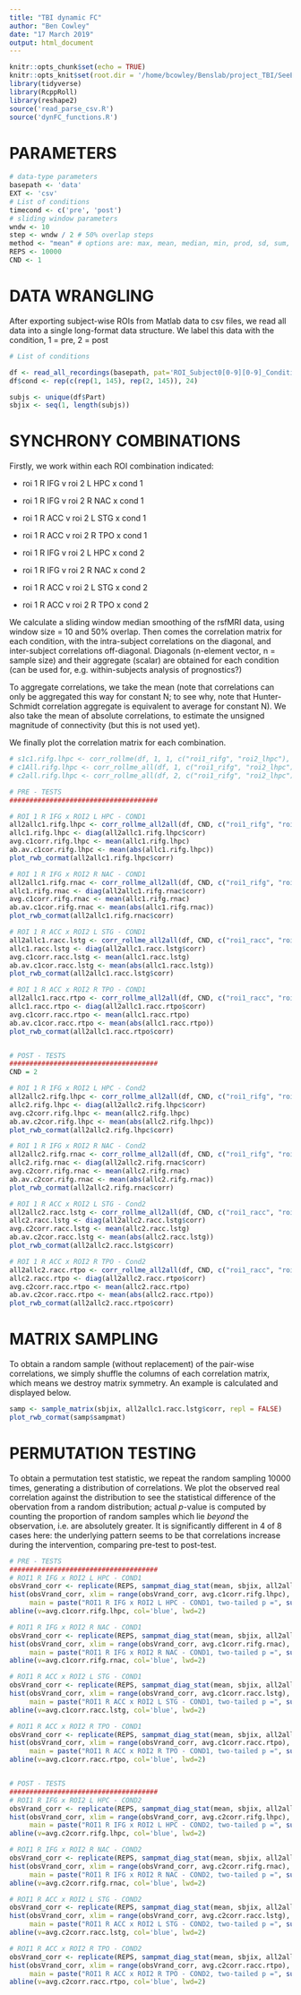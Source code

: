 ```yaml
---
title: "TBI dynamic FC"
author: "Ben Cowley"
date: "17 March 2019"
output: html_document
---
```


```r
knitr::opts_chunk$set(echo = TRUE)
knitr::opts_knit$set(root.dir = '/home/bcowley/Benslab/project_TBI/SeeElephants/TBI_dynFC')
library(tidyverse)
library(RcppRoll)
library(reshape2)
source('read_parse_csv.R')
source('dynFC_functions.R')
```

# PARAMETERS

```r
# data-type parameters
basepath <- 'data'
EXT <- 'csv'
# List of conditions
timecond <- c('pre', 'post')
# sliding window parameters
wndw <- 10
step <- wndw / 2 # 50% overlap steps
method <- "mean" # options are: max, mean, median, min, prod, sd, sum, var; see ?RcppRoll
REPS <- 10000
CND <- 1
```

# DATA WRANGLING

After exporting subject-wise ROIs from Matlab data to csv files, we read all data into a single long-format data structure. We label this data with the condition, 1 = pre, 2 = post

```r
# List of conditions

df <- read_all_recordings(basepath, pat='ROI_Subject0[0-9][0-9]_Condition000_mock', EXT)
df$cond <- rep(c(rep(1, 145), rep(2, 145)), 24)

subjs <- unique(df$Part)
sbjix <- seq(1, length(subjs))
```


# SYNCHRONY COMBINATIONS
Firstly, we work within each ROI combination indicated:

* roi 1 R IFG v roi 2 L HPC x cond 1
* roi 1 R IFG v roi 2 R NAC x cond 1
* roi 1 R ACC v roi 2 L STG x cond 1
* roi 1 R ACC v roi 2 R TPO x cond 1

* roi 1 R IFG v roi 2 L HPC x cond 2
* roi 1 R IFG v roi 2 R NAC x cond 2
* roi 1 R ACC v roi 2 L STG x cond 2
* roi 1 R ACC v roi 2 R TPO x cond 2

We calculate a sliding window median smoothing of the rsfMRI data, using window size = 10 and 50% overlap.
Then comes the correlation matrix for each condition, with the intra-subject correlations on the diagonal, and inter-subject correlations off-diagonal. Diagonals (n-element vector, n = sample size) and their aggregate (scalar) are obtained for each condition (can be used for, e.g. within-subjects analysis of prognostics?)

To aggregate correlations, we take the mean (note that correlations can only be aggregated this way for constant N; to see why, note that Hunter-Schmidt correlation aggregate is equivalent to average for constant N). We also take the mean of absolute correlations, to estimate the unsigned magnitude of connectivity (but this is not used yet). 

We finally plot the correlation matrix for each combination.

```r
# s1c1.rifg.lhpc <- corr_rollme(df, 1, 1, c("roi1_rifg", "roi2_lhpc"), 10, 5)
# c1All.rifg.lhpc <- corr_rollme_all(df, 1, c("roi1_rifg", "roi2_lhpc"), 10, 5)
# c2all.rifg.lhpc <- corr_rollme_all(df, 2, c("roi1_rifg", "roi2_lhpc"), 10, 5)

# PRE - TESTS
#####################################

# ROI 1 R IFG x ROI2 L HPC - COND1
all2allc1.rifg.lhpc <- corr_rollme_all2all(df, CND, c("roi1_rifg", "roi2_lhpc"), wndw, step, method)
allc1.rifg.lhpc <- diag(all2allc1.rifg.lhpc$corr)
avg.c1corr.rifg.lhpc <- mean(allc1.rifg.lhpc)
ab.av.c1cor.rifg.lhpc <- mean(abs(allc1.rifg.lhpc))
plot_rwb_cormat(all2allc1.rifg.lhpc$corr)

# ROI 1 R IFG x ROI2 R NAC - COND1
all2allc1.rifg.rnac <- corr_rollme_all2all(df, CND, c("roi1_rifg", "roi2_rnac"), wndw, step, method)
allc1.rifg.rnac <- diag(all2allc1.rifg.rnac$corr)
avg.c1corr.rifg.rnac <- mean(allc1.rifg.rnac)
ab.av.c1cor.rifg.rnac <- mean(abs(allc1.rifg.rnac))
plot_rwb_cormat(all2allc1.rifg.rnac$corr)

# ROI 1 R ACC x ROI2 L STG - COND1
all2allc1.racc.lstg <- corr_rollme_all2all(df, CND, c("roi1_racc", "roi2_lstg"), wndw, step, method)
allc1.racc.lstg <- diag(all2allc1.racc.lstg$corr)
avg.c1corr.racc.lstg <- mean(allc1.racc.lstg)
ab.av.c1cor.racc.lstg <- mean(abs(allc1.racc.lstg))
plot_rwb_cormat(all2allc1.racc.lstg$corr)

# ROI 1 R ACC x ROI2 R TPO - COND1
all2allc1.racc.rtpo <- corr_rollme_all2all(df, CND, c("roi1_racc", "roi2_rtpo"), wndw, step, method)
allc1.racc.rtpo <- diag(all2allc1.racc.rtpo$corr)
avg.c1corr.racc.rtpo <- mean(allc1.racc.rtpo)
ab.av.c1cor.racc.rtpo <- mean(abs(allc1.racc.rtpo))
plot_rwb_cormat(all2allc1.racc.rtpo$corr)


# POST - TESTS
#####################################
CND = 2

# ROI 1 R IFG x ROI2 L HPC - Cond2
all2allc2.rifg.lhpc <- corr_rollme_all2all(df, CND, c("roi1_rifg", "roi2_lhpc"), wndw, step, method)
allc2.rifg.lhpc <- diag(all2allc2.rifg.lhpc$corr)
avg.c2corr.rifg.lhpc <- mean(allc2.rifg.lhpc)
ab.av.c2cor.rifg.lhpc <- mean(abs(allc2.rifg.lhpc))
plot_rwb_cormat(all2allc2.rifg.lhpc$corr)

# ROI 1 R IFG x ROI2 R NAC - Cond2
all2allc2.rifg.rnac <- corr_rollme_all2all(df, CND, c("roi1_rifg", "roi2_rnac"), wndw, step, method)
allc2.rifg.rnac <- diag(all2allc2.rifg.rnac$corr)
avg.c2corr.rifg.rnac <- mean(allc2.rifg.rnac)
ab.av.c2cor.rifg.rnac <- mean(abs(allc2.rifg.rnac))
plot_rwb_cormat(all2allc2.rifg.rnac$corr)

# ROI 1 R ACC x ROI2 L STG - Cond2
all2allc2.racc.lstg <- corr_rollme_all2all(df, CND, c("roi1_racc", "roi2_lstg"), wndw, step, method)
allc2.racc.lstg <- diag(all2allc2.racc.lstg$corr)
avg.c2corr.racc.lstg <- mean(allc2.racc.lstg)
ab.av.c2cor.racc.lstg <- mean(abs(allc2.racc.lstg))
plot_rwb_cormat(all2allc2.racc.lstg$corr)

# ROI 1 R ACC x ROI2 R TPO - Cond2
all2allc2.racc.rtpo <- corr_rollme_all2all(df, CND, c("roi1_racc", "roi2_rtpo"), wndw, step, method)
allc2.racc.rtpo <- diag(all2allc2.racc.rtpo$corr)
avg.c2corr.racc.rtpo <- mean(allc2.racc.rtpo)
ab.av.c2cor.racc.rtpo <- mean(abs(allc2.racc.rtpo))
plot_rwb_cormat(all2allc2.racc.rtpo$corr)
```

# MATRIX SAMPLING

To obtain a random sample (without replacement) of the pair-wise correlations, we simply shuffle the columns of each correlation matrix, which means we destroy matrix symmetry. An example is calculated and displayed below.

```r
samp <- sample_matrix(sbjix, all2allc1.racc.lstg$corr, repl = FALSE)
plot_rwb_cormat(samp$sampmat)
```


# PERMUTATION TESTING

To obtain a permutation test statistic, we repeat the random sampling 10000 times, generating a distribution of correlations. We plot the observed real correlation against the distribution to see the statistical difference of the obervation from a random distribution; actual _p_-value is computed by counting the proportion of random samples which lie _beyond_ the observation, i.e. are absolutely greater. It is significantly different in 4 of 8 cases here: the underlying pattern seems to be that correlations increase during the intervention, comparing pre-test to post-test.

```r
# PRE - TESTS
#####################################
# ROI1 R IFG x ROI2 L HPC - COND1
obsVrand_corr <- replicate(REPS, sampmat_diag_stat(mean, sbjix, all2allc1.rifg.lhpc$corr))
hist(obsVrand_corr, xlim = range(obsVrand_corr, avg.c1corr.rifg.lhpc), col='black', breaks=100, 
     main = paste("ROI1 R IFG x ROI2 L HPC - COND1, two-tailed p =", sum(abs(obsVrand_corr) > abs(avg.c1corr.rifg.lhpc)) / REPS))
abline(v=avg.c1corr.rifg.lhpc, col='blue', lwd=2)

# ROI1 R IFG x ROI2 R NAC - COND1
obsVrand_corr <- replicate(REPS, sampmat_diag_stat(mean, sbjix, all2allc1.rifg.rnac$corr))
hist(obsVrand_corr, xlim = range(obsVrand_corr, avg.c1corr.rifg.rnac), col='black', breaks=100, 
     main = paste("ROI1 R IFG x ROI2 R NAC - COND1, two-tailed p =", sum(abs(obsVrand_corr) > abs(avg.c1corr.rifg.rnac)) / REPS))
abline(v=avg.c1corr.rifg.rnac, col='blue', lwd=2)

# ROI1 R ACC x ROI2 L STG - COND1
obsVrand_corr <- replicate(REPS, sampmat_diag_stat(mean, sbjix, all2allc1.racc.lstg$corr))
hist(obsVrand_corr, xlim = range(obsVrand_corr, avg.c1corr.racc.lstg), col='black', breaks=100, 
     main = paste("ROI1 R ACC x ROI2 L STG - COND1, two-tailed p =", sum(abs(obsVrand_corr) > abs(avg.c1corr.racc.lstg)) / REPS))
abline(v=avg.c1corr.racc.lstg, col='blue', lwd=2)

# ROI1 R ACC x ROI2 R TPO - COND1
obsVrand_corr <- replicate(REPS, sampmat_diag_stat(mean, sbjix, all2allc1.racc.rtpo$corr))
hist(obsVrand_corr, xlim = range(obsVrand_corr, avg.c1corr.racc.rtpo), col='black', breaks=100, 
     main = paste("ROI1 R ACC x ROI2 R TPO - COND1, two-tailed p =", sum(abs(obsVrand_corr) > abs(avg.c1corr.racc.rtpo)) / REPS))
abline(v=avg.c1corr.racc.rtpo, col='blue', lwd=2)


# POST - TESTS
#####################################
# ROI1 R IFG x ROI2 L HPC - COND2
obsVrand_corr <- replicate(REPS, sampmat_diag_stat(mean, sbjix, all2allc2.rifg.lhpc$corr))
hist(obsVrand_corr, xlim = range(obsVrand_corr, avg.c2corr.rifg.lhpc), col='black', breaks=100, 
     main = paste("ROI1 R IFG x ROI2 L HPC - COND2, two-tailed p =", sum(abs(obsVrand_corr) > abs(avg.c2corr.rifg.lhpc)) / REPS))
abline(v=avg.c2corr.rifg.lhpc, col='blue', lwd=2)

# ROI1 R IFG x ROI2 R NAC - COND2
obsVrand_corr <- replicate(REPS, sampmat_diag_stat(mean, sbjix, all2allc2.rifg.rnac$corr))
hist(obsVrand_corr, xlim = range(obsVrand_corr, avg.c2corr.rifg.rnac), col='black', breaks=100, 
     main = paste("ROI1 R IFG x ROI2 R NAC - COND2, two-tailed p =", sum(abs(obsVrand_corr) > abs(avg.c2corr.rifg.rnac)) / REPS))
abline(v=avg.c2corr.rifg.rnac, col='blue', lwd=2)

# ROI1 R ACC x ROI2 L STG - COND2
obsVrand_corr <- replicate(REPS, sampmat_diag_stat(mean, sbjix, all2allc2.racc.lstg$corr))
hist(obsVrand_corr, xlim = range(obsVrand_corr, avg.c2corr.racc.lstg), col='black', breaks=100, 
     main = paste("ROI1 R ACC x ROI2 L STG - COND2, two-tailed p =", sum(abs(obsVrand_corr) > abs(avg.c2corr.racc.lstg)) / REPS))
abline(v=avg.c2corr.racc.lstg, col='blue', lwd=2)

# ROI1 R ACC x ROI2 R TPO - COND2
obsVrand_corr <- replicate(REPS, sampmat_diag_stat(mean, sbjix, all2allc2.racc.rtpo$corr))
hist(obsVrand_corr, xlim = range(obsVrand_corr, avg.c2corr.racc.rtpo), col='black', breaks=100, 
     main = paste("ROI1 R ACC x ROI2 R TPO - COND2, two-tailed p =", sum(abs(obsVrand_corr) > abs(avg.c2corr.racc.rtpo)) / REPS))
abline(v=avg.c2corr.racc.rtpo, col='blue', lwd=2)

```